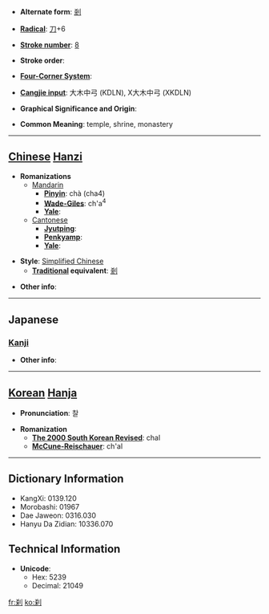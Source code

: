 * '''Alternate form''': [[剎]]

* '''[[Wiktionary:Chinese radical index| Radical]]''': [[Wiktionary:Chinese radical index 刀|刀]]+6

* '''[[Wiktionary:Chinese total strokes index|Stroke number]]''': [[Wiktionary:Chinese total strokes index 8|8]]

* '''Stroke order''': 

* '''[[Wiktionary:Chinese four corner index|Four-Corner System]]''': 

* '''[[Wiktionary:Chinese Cangjie index|Cangjie input]]''': 大木中弓 (KDLN), X大木中弓 (XKDLN)

* '''Graphical Significance and Origin''': 

* '''Common Meaning''': temple, shrine, monastery

----

== [[Chinese]] [[Hanzi]] ==

* '''Romanizations'''
** [[Mandarin]]
*** '''[[Pinyin]]''': chà (cha4)
*** '''[[Wade-Giles]]''': ch'a<sup>4</sup>
*** '''[[Yale]]''': 
**[[Cantonese]]
***'''[[Jyutping]]''':
***'''[[Penkyamp]]''': 
***'''[[Yale]]''': 

* '''Style''': [[Simplified Chinese]] 
** '''[[Traditional Chinese|Traditional]] equivalent''': [[剎]]

* '''Other info''': 

----

==Japanese==
===[[Kanji]]===
{{kanji|on readings=[[さつ]] (satsu), [[せち]] (sechi)
|kun readings=[[はたばしら]] (hatabashira), [[てら]] (tera), [[くに]] (kuni)
}}

* '''Other info''':  

----

== [[Korean]] [[Hanja]] ==

* '''Pronunciation''': 찰

* '''Romanization'''
** '''[[The 2000 South Korean Revised Romanization|The 2000 South Korean Revised]]''': chal
** '''[[McCune-Reischauer]]''': ch'al

----

== Dictionary Information ==

* KangXi: 0139.120
* Morobashi: 01967
* Dae Jaweon: 0316.030
* Hanyu Da Zidian: 10336.070

== Technical Information ==

* '''Unicode''':
** Hex: 5239
** Decimal: 21049

[[fr:刹]]
[[ko:刹]]